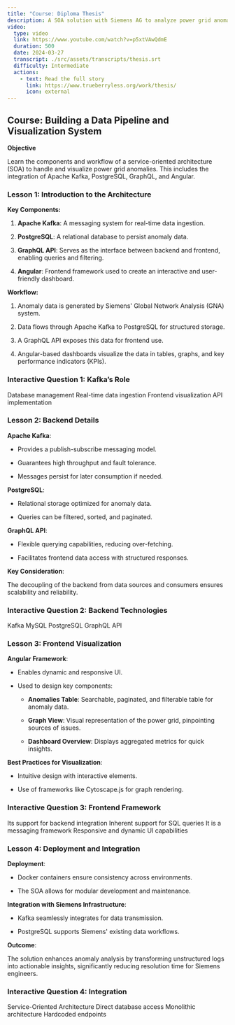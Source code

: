 ```yaml
---
title: "Course: Diploma Thesis"
description: A SOA solution with Siemens AG to analyze power grid anomalies, featuring a Kafka pipeline, PostgreSQL, GraphQL API, and an Angular dashboard for visualisation.
video:
  type: video
  link: https://www.youtube.com/watch?v=p5xtVAwQdmE
  duration: 500
  date: 2024-03-27
  transcript: ./src/assets/transcripts/thesis.srt
  difficulty: Intermediate
  actions:
    - text: Read the full story
      link: https://www.trueberryless.org/work/thesis/
      icon: external
---
```



## Course: Building a Data Pipeline and Visualization System

**Objective**

Learn the components and workflow of a service-oriented architecture (SOA) to handle and visualize power grid anomalies. This includes the integration of Apache Kafka, PostgreSQL, GraphQL, and Angular.

### Lesson 1: Introduction to the Architecture

**Key Components:**

1. **Apache Kafka**: A messaging system for real-time data ingestion.

2. **PostgreSQL**: A relational database to persist anomaly data.

3. **GraphQL API**: Serves as the interface between backend and frontend, enabling queries and filtering.

4. **Angular**: Frontend framework used to create an interactive and user-friendly dashboard.

**Workflow:**

1. Anomaly data is generated by Siemens' Global Network Analysis (GNA) system.

2. Data flows through Apache Kafka to PostgreSQL for structured storage.

3. A GraphQL API exposes this data for frontend use.

4. Angular-based dashboards visualize the data in tables, graphs, and key performance indicators (KPIs).

### Interactive Question 1: Kafka’s Role

<Quiz title="What is Apache Kafka used for in this project?">
  <QuizOption>Database management</QuizOption>
  <QuizOption correct>Real-time data ingestion</QuizOption>
  <QuizOption>Frontend visualization</QuizOption>
  <QuizOption>API implementation</QuizOption>
</Quiz>

### Lesson 2: Backend Details

**Apache Kafka**:

- Provides a publish-subscribe messaging model.

- Guarantees high throughput and fault tolerance.

- Messages persist for later consumption if needed.

**PostgreSQL**:

- Relational storage optimized for anomaly data.

- Queries can be filtered, sorted, and paginated.

**GraphQL API**:

- Flexible querying capabilities, reducing over-fetching.

- Facilitates frontend data access with structured responses.

**Key Consideration**: 

The decoupling of the backend from data sources and consumers ensures scalability and reliability.

### Interactive Question 2: Backend Technologies

<Quiz title="Which technologies form the backend of the application?" multiple>
  <QuizOption correct>Kafka</QuizOption>
  <QuizOption>MySQL</QuizOption>
  <QuizOption correct>PostgreSQL</QuizOption>
  <QuizOption correct>GraphQL API</QuizOption>
</Quiz>

### Lesson 3: Frontend Visualization

**Angular Framework**:

- Enables dynamic and responsive UI.

- Used to design key components:

  - **Anomalies Table**: Searchable, paginated, and filterable table for anomaly data.

  - **Graph View**: Visual representation of the power grid, pinpointing sources of issues.

  - **Dashboard Overview**: Displays aggregated metrics for quick insights.

**Best Practices for Visualization**:

- Intuitive design with interactive elements.

- Use of frameworks like Cytoscape.js for graph rendering.

### Interactive Question 3: Frontend Framework

<Quiz title="Why was Angular chosen for this project?">
  <QuizOption>Its support for backend integration</QuizOption>
  <QuizOption>Inherent support for SQL queries</QuizOption>
  <QuizOption>It is a messaging framework</QuizOption>
  <QuizOption correct>Responsive and dynamic UI capabilities</QuizOption>
</Quiz>

### Lesson 4: Deployment and Integration

**Deployment**:

- Docker containers ensure consistency across environments.

- The SOA allows for modular development and maintenance.

**Integration with Siemens Infrastructure**:

- Kafka seamlessly integrates for data transmission.

- PostgreSQL supports Siemens' existing data workflows.

**Outcome**:

The solution enhances anomaly analysis by transforming unstructured logs into actionable insights, significantly reducing resolution time for Siemens engineers.

### Interactive Question 4: Integration

<Quiz title="Which feature enhances the system's modularity and scalability?">
  <QuizOption correct>Service-Oriented Architecture</QuizOption>
  <QuizOption>Direct database access</QuizOption>
  <QuizOption>Monolithic architecture</QuizOption>
  <QuizOption>Hardcoded endpoints</QuizOption>
</Quiz>
